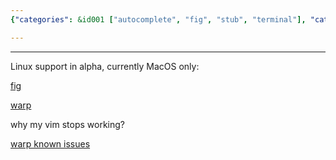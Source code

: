 ```yaml
---
{"categories": &id001 ["autocomplete", "fig", "stub", "terminal"], "category": "Terminal autocomplete", "date": "2022-07-11 15:46:51", "description": "This article discusses terminal autocomplete on Linux and MacOS, focusing on Fig and Warp tools. It explores the possible reasons why Vim might stop working and directs readers to known issues with Warp for further information.", "tags": *id001, "title": "Terminal autocomplete"}

---
```


------

Linux support in alpha, currently MacOS only:

[fig](https://github.com/withfig/autocomplete)

[warp](https://app.warp.dev/get_warp)

why my vim stops working?

[warp known issues](https://docs.warp.dev/help/known-issues)

